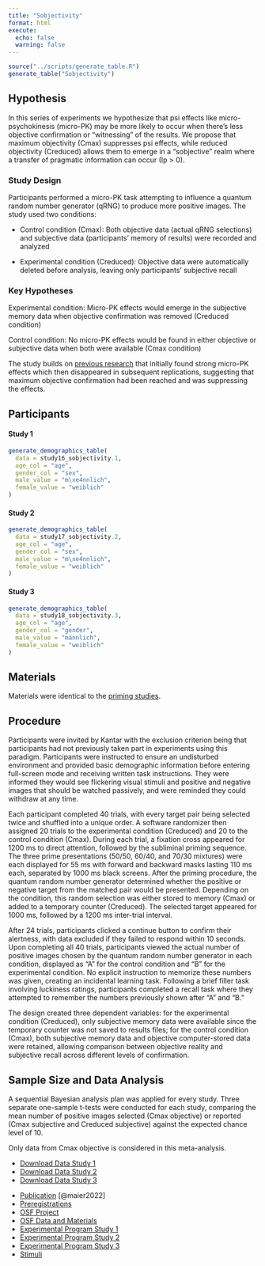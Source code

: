 ```yaml
---
title: "Sobjectivity"
format: html
execute: 
  echo: false
  warning: false
---
```


```r
source("../scripts/generate_table.R")
generate_table("Sobjectivity")
```

## Hypothesis

In this series of experiments we hypothesize that psi effects like micro-psychokinesis (micro-PK) may be more likely to occur when there's less objective confirmation or "witnessing" of the results. We propose that maximum objectivity (Cmax) suppresses psi effects, while reduced objectivity (Creduced) allows them to emerge in a "sobjective" realm where a transfer of pragmatic information can occur (Ip \> 0).

### Study Design

Participants performed a micro-PK task attempting to influence a quantum random number generator (qRNG) to produce more positive images. The study used two conditions:

-   Control condition (Cmax): Both objective data (actual qRNG selections) and subjective data (participants' memory of results) were recorded and analyzed

-   Experimental condition (Creduced): Objective data were automatically deleted before analysis, leaving only participants' subjective recall

### Key Hypotheses

Experimental condition: Micro-PK effects would emerge in the subjective memory data when objective confirmation was removed (Creduced condition)

Control condition: No micro-PK effects would be found in either objective or subjective data when both were available (Cmax condition)

The study builds on [previous research](priming1.html) that initially found strong micro-PK effects which then disappeared in subsequent replications, suggesting that maximum objective confirmation had been reached and was suppressing the effects.

## Participants

#### Study 1

```r
generate_demographics_table(
  data = study16_sobjectivity.1,
  age_col = "age",
  gender_col = "sex",
  male_value = "m\xe4nnlich",
  female_value = "weiblich"
)
```

#### Study 2

```r
generate_demographics_table(
  data = study17_sobjectivity.2,
  age_col = "age",
  gender_col = "sex",
  male_value = "m\xe4nnlich",
  female_value = "weiblich"
)
```

#### Study 3

```r
generate_demographics_table(
  data = study18_sobjectivity.3,
  age_col = "age",
  gender_col = "gender",
  male_value = "männlich",
  female_value = "weiblich"
)
```

## Materials

Materials were identical to the [priming studies](priming1.html).

## Procedure

Participants were invited by Kantar with the exclusion criterion being that participants had not previously taken part in experiments using this paradigm. Participants were instructed to ensure an undisturbed environment and provided basic demographic information before entering full-screen mode and receiving written task instructions. They were informed they would see flickering visual stimuli and positive and negative images that should be watched passively, and were reminded they could withdraw at any time.

Each participant completed 40 trials, with every target pair being selected twice and shuffled into a unique order. A software randomizer then assigned 20 trials to the experimental condition (Creduced) and 20 to the control condition (Cmax). During each trial, a fixation cross appeared for 1200 ms to direct attention, followed by the subliminal priming sequence. The three prime presentations (50/50, 60/40, and 70/30 mixtures) were each displayed for 55 ms with forward and backward masks lasting 110 ms each, separated by 1000 ms black screens. After the priming procedure, the quantum random number generator determined whether the positive or negative target from the matched pair would be presented. Depending on the condition, this random selection was either stored to memory (Cmax) or added to a temporary counter (Creduced). The selected target appeared for 1000 ms, followed by a 1200 ms inter-trial interval.

After 24 trials, participants clicked a continue button to confirm their alertness, with data excluded if they failed to respond within 10 seconds. Upon completing all 40 trials, participants viewed the actual number of positive images chosen by the quantum random number generator in each condition, displayed as "A" for the control condition and "B" for the experimental condition. No explicit instruction to memorize these numbers was given, creating an incidental learning task. Following a brief filler task involving luckiness ratings, participants completed a recall task where they attempted to remember the numbers previously shown after "A" and "B."

The design created three dependent variables: for the experimental condition (Creduced), only subjective memory data were available since the temporary counter was not saved to results files; for the control condition (Cmax), both subjective memory data and objective computer-stored data were retained, allowing comparison between objective reality and subjective recall across different levels of confirmation.

## Sample Size and Data Analysis

A sequential Bayesian analysis plan was applied for every study. Three separate one-sample t-tests were conducted for each study, comparing the mean number of positive images selected (Cmax objective) or reported (Cmax subjective and Creduced subjective) against the expected chance level of 10.

Only data from Cmax objective is considered in this meta-analysis.

::: {.callout-tip title="Data" collapse="false"}
-   [Download Data Study 1](../data/sobjectivity/sobjectivity1.csv)
-   [Download Data Study 2](../data/sobjectivity/sobjectivity2.csv)
-   [Download Data Study 3](../data/sobjectivity/sobjectivity3.csv)
:::

::: {.callout-note title="Resources" collapse="false"}
-   [Publication](https://journals.lub.lu.se/jaex/article/view/23535) [@maier2022]
-   [Preregistrations](https://osf.io/nveaq/registrations)
-   [OSF Project](https://osf.io/nveaq/)
-   [OSF Data and Materials](https://osf.io/nveaq/files/osfstorage)
-   [Experimental Program Study 1](https://github.com/mrzdcmps/labreport/blob/main/data/sobjectivity/prime-del-study1.html)
-   [Experimental Program Study 2](https://github.com/mrzdcmps/labreport/blob/main/data/sobjectivity/prime-del.html)
-   [Experimental Program Study 3](https://github.com/mrzdcmps/labreport/blob/main/data/sobjectivity/sob_rr.html)
-   [Stimuli](../data/priming/NPrime.zip)
:::
